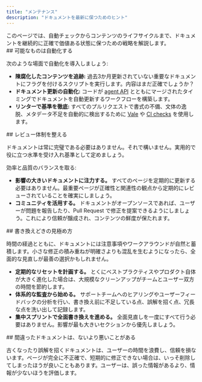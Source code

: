```yaml
---
title: "メンテナンス"
description: "ドキュメントを最新に保つためのヒント"
---
```


<Tip>
  このページでは、自動チェックからコンテンツのライフサイクルまで、ドキュメントを継続的に正確で価値ある状態に保つための戦略を解説します。
</Tip>

<div id="automate-what-you-can">
  ## 可能なものは自動化する
</div>

次のような場面で自動化を導入しましょう:

* **陳腐化したコンテンツを追跡:** 過去3か月更新されていない重要なドキュメントにフラグを付けるスクリプトを実行します。内容はまだ正確でしょうか？
* **ドキュメント更新の自動化:** コードが [agent API](/ja/guides/automate-agent) とともにマージされたタイミングでドキュメントを自動更新するワークフローを構築します。
* **リンターで基準を徹底:** すべてのプルリクエストで書式の不備、文体の逸脱、メタデータ不足を自動的に検出するために [Vale](http://Vale.sh) や [CI checks](/ja/deploy/ci) を使用します。

<div id="set-up-a-review-process">
  ## レビュー体制を整える
</div>

ドキュメントは常に完璧である必要はありません。それで構いません。実用的で役に立つ水準を受け入れ基準として定めましょう。

効率と品質のバランスを取る:

* **影響の大きいドキュメントに注力する。** すべてのページを定期的に更新する必要はありません。最重要ページが正確性と関連性の観点から定期的にレビューされていることを確実にしましょう。
* **コミュニティを活用する。** ドキュメントがオープンソースであれば、ユーザーが問題を報告したり、Pull Request で修正を提案できるようにしましょう。これにより信頼が醸成され、コンテンツの鮮度が保たれます。

<div id="know-when-to-rewrite">
  ## 書き換えどきの見極め方
</div>

時間の経過とともに、ドキュメントには注意事項やワークアラウンドが自然と蓄積します。小さな修正の積み重ねが明確さよりも混乱を生むようになったら、全面的な見直しが最善の選択かもしれません。

* **定期的なリセットを計画する。** とくにベストプラクティスやプロダクト自体が大きく進化した場合は、大規模なクリーンアップがチームとユーザー双方の時間を節約します。
* **体系的な監査から始める。** サポートチームへのヒアリングやユーザーフィードバックの分析を行い、書き換え前に不足している点、誤解を招く点、冗長な点を洗い出して記録します。
* **集中スプリントで全面書き換えを進める。** 全面見直しを一度にすべて行う必要はありません。影響が最も大きいセクションから優先しましょう。

<div id="wrong-docs-can-be-worse-than-no-docs">
  ## 間違ったドキュメントは、ないより悪いことがある
</div>

古くなったり誤解を招くドキュメントは、ユーザーの時間を浪費し、信頼を損ないます。ページが完全に不正確で、短期的に修正できない場合は、いっそ削除してしまったほうが良いこともあります。ユーザーは、誤った情報があるより、情報が少ないほうを評価します。